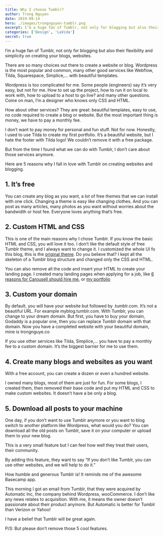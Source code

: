 ```yaml
---
title: Why I choose Tumblr?
author: Trong Nguyen
date: 2019-09-14
hero: ./images/trongnguyen-tumblr.png
excerpt: I’m a huge fan of Tumblr, not only for blogging but also their flexibility and simplicity on creating your blogs, websites.
categories: ['Design', 'LaVida']
secret: true
---
```


I’m a huge fan of Tumblr, not only for blogging but also their flexibility and simplicity on creating your blogs, websites.

There are so many choices out there to create a website or blog. Wordpress is the most popular and common, many other good services like Webflow, Tilda, Squarespace, Simplice,… with beautiful templates.

Wordpress is too complicated for me. Some people (engineers) say it’s very easy, but not for me. How to set up the project, how to run it on local to work with, how to upload to a host to go live? and many other questions. Come on man, I’m a designer who knows only CSS and HTML.

How about other services? They are great: beautiful templates, easy to use, no code required to create a blog or website. But the most important thing is money, we have to pay a monthly fee.

I don’t want to pay money for personal and fun stuff. Not for now.
Honestly, I used to use Tilda to create my first portfolio. It’s a beautiful website, but I hate the footer with Tilda logo! We couldn’t remove it with a free package.

But from the time I found what we can do with Tumblr, I don’t care about those services anymore.

Here are 5 reasons why I fall in love with Tumblr on creating websites and blogging.

## 1. It’s free
You can create any blog as you want, a lot of free themes that we can install with one click. Changing a theme is easy like changing clothes.
And you can post as many articles, many photos as you want without worries about the bandwidth or host fee.
Everyone loves anything that’s free.

## 2. Custom HTML and CSS
This is one of the main reasons why I chose Tumblr.
If you know the basic HTML and CSS, you will love it too. I don’t like the default style of free Tumblr theme, and I always want to change it. I customized the whole UI fo this blog, this is the [original theme](https://oscar-theme.tumblr.com/). Do you believe that? I kept all the skeleton of a Tumblr blog structure and changed only the CSS and HTML.

You can also remove all the code and insert your HTML to create your landing page. I created many landing pages when applying for a job, like [6 reasons for Carousell should hire me](https://totorodesigns.com/carousell), or [my portfolio](https://trongnguyen.co/portfolio)

## 3. Custom your domain
By default, you will have your website but followed by .tumblr.com. It’s not a beautiful URL. For example myblog.tumblr.com. With Tumblr, you can change to your dream domain.
But first, you have to buy your domain, Godaddy is a popular one, then you can replace Tumblr domain with that domain.
Now you have a completed website with your beautiful domain, mine is trongnguye.co

If you use other services like Tilda, Simplice,… you have to pay a monthly fee to a custom domain. It’s the biggest barrier for me to use them.

## 4. Create many blogs and websites as you want
With a free account, you can create a dozen or even a hundred website.

I owned many blogs, most of them are just for fun. For some blogs, I created them, then removed their base code and put my HTML and CSS to make custom websites. It doesn’t have a be only a blog.

## 5. Download all posts to your machine
One day, if you don’t want to use Tumblr anymore or you want to blog switch to another platform like Wordpress, what would you do?
You can download all the old posts on Tumblr, save it on your computer or upload them to your new blog.

This is a very small feature but I can feel how well they treat their users, their community.

By adding this feature, they want to say “If you don’t like Tumblr, you can use other websites, and we will help to do it.”

How humble and generous Tumblr is! It reminds me of the awesome Basecamp app.

This morning I got an email from Tumblr, that they were acquired by Automatic Inc, the company behind Wordpress, wooCommerce. I don’t like any news relates to acquisition. With me, it means the owner doesn’t passionate about their product anymore. But Automatic is better for Tumblr than Verizon or Yahoo!

I have a belief that Tumblr will be great again.

P/S: But please don’t remove those 5 cool features.
